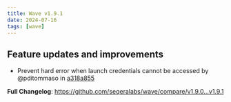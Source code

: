 ```yaml
---
title: Wave v1.9.1
date: 2024-07-16
tags: [wave]
---
```


## Feature updates and improvements

- Prevent hard error when launch credentials cannot be accessed by @pditommaso in [a318a855](https://github.com/seqeralabs/wave/commit/a318a855282005eb3d7b5bfa21a3c7865cc947fb)

**Full Changelog**: https://github.com/seqeralabs/wave/compare/v1.9.0...v1.9.1
